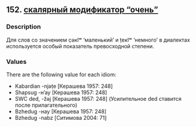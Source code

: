 ## 152. <a href =  'https://agricolamz.github.io/The_Circassian_Isoglosses_Database/152.html'>скалярный модификатор "очень"</a>
### Description

Для слов со значением c̣əкIʷ ‘маленький’ и ṭeкIʷ ‘немного’ в диалектах используется особый показатель превосходной степени.

### Values
There are the following value for each idiom:

* Kabardian  -njəṭe [Керашева 1957: 248] 
* Shapsug  -н'ау [Керашева 1957: 248] 
* SWC  ded, -ẑəj [Керашева 1957: 248] (Усилительное ded ставится после прилагательного)
* Bzhedug  -нау [Керашева 1957: 248] 
* Bzhedug  -nabz [Ситимова 2004: 71] 

